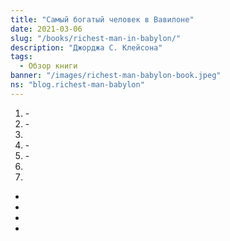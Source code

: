 ```yaml
---
title: "Самый богатый человек в Вавилоне"
date: 2021-03-06
slug: "/books/richest-man-in-babylon/"
description: "Джорджа С. Клейсона"
tags:
  - Обзор книги
banner: "/images/richest-man-babylon-book.jpeg"
ns: "blog.richest-man-babylon" 
---
```


<div className="image-container">
  <div className="image_item">
    <Translation id="image_path" altTextId="title" tag="img" ns={props.data.post.ns} />
  </div>
</div>

<style jsx>{`
  .image-container {
    width: 350px;
    height: 350px;
    margin: auto;
    position: relative;
    margin-bottom: 170px;
    text-align: center;
  }
  .image-container img {
    margin-top: 0.5rem;
    max-width: 100%;
    max-height: 100%;
  }
`}</style>

<Translation id="main_heading" tag="h2" ns={props.data.post.ns} />

<Translation id="main_description" tag="p" ns={props.data.post.ns} />

<Translation id="key_points" tag="h3" ns={props.data.post.ns} />

<Translation id="key_points_sum" tag="p" ns={props.data.post.ns} />

<Translation id="money_laws_heading" tag="strong" wrapperTag="p" ns={props.data.post.ns} />

1. <Translation id="law1" tag="span" ns={props.data.post.ns} />
   - <Translation id="law1_subItem1" tag="span" ns={props.data.post.ns} />

2. <Translation id="law2" tag="span" ns={props.data.post.ns} />
   - <Translation id="law2_subItem1" tag="span" ns={props.data.post.ns} />

3. <Translation id="law3" tag="span" ns={props.data.post.ns} />

4. <Translation id="law4" tag="span" ns={props.data.post.ns} />
   - <Translation id="law4_subItem1" tag="span" ns={props.data.post.ns} />

5. <Translation id="law5" tag="span" ns={props.data.post.ns} />
   - <Translation id="law5_subItem1" tag="span" ns={props.data.post.ns} />

6. <Translation id="law6" tag="span" ns={props.data.post.ns} />

7. <Translation id="law7" tag="span" ns={props.data.post.ns} />

- <Translation id="laws_conclusion1" wrapperTag="p" ns={props.data.post.ns} />
- <Translation id="laws_conclusion2" wrapperTag="p" ns={props.data.post.ns} />
- <Translation id="laws_conclusion3" wrapperTag="p" ns={props.data.post.ns} />
- <Translation id="laws_conclusion4" wrapperTag="p" ns={props.data.post.ns} />

<Translation id="takeaway_heading" tag="h3" ns={props.data.post.ns} />

<Translation id="takeaway_text1" tag="p" ns={props.data.post.ns} />

<Translation id="takeaway_text2" tag="p" ns={props.data.post.ns} />

<Translation id="book_quote" ns={props.data.post.ns} />

<Translation id="takeaway_text3" tag="p" ns={props.data.post.ns} />

<Translation id="takeaway_text4" tag="p" ns={props.data.post.ns} />
